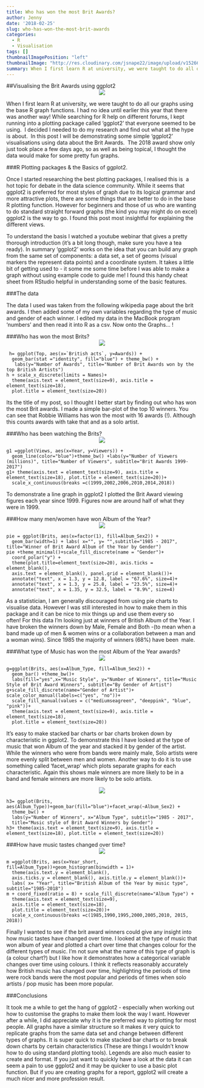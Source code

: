 ```yaml
---
title: Who has won the most Brit Awards?
author: Jenny
date: '2018-02-25'
slug: who-has-won-the-most-brit-awards
categories:
  - R
  - Visualisation
tags: []
thumbnailImagePosition: "left"
thumbnailImage: "http://res.cloudinary.com/jsnape22/image/upload/v1526674998/BritAwards/2018_Brits.png"
summary: When I first learn R at university, we were taught to do all our graphs using the base R graph functions. I had no idea until earlier this year that there was another way! While searching for R help on different forums, I kept running into a plotting package called 'ggplot2' that everyone seemed to be using.I decided I needed to do my research and find out what all the hype is about. In this post I will be demonstrating some simple 'ggplot2' visualisations using data about the Brit Awards. The 2018 award show only just took place a few days ago, so as well as being topical, I thought the data would make for some pretty fun graphs.
---
```


##Visualising the Brit Awards using ggplot2
<center>
![](http://res.cloudinary.com/jsnape22/image/upload/v1526674998/BritAwards/2018_Brits.png)
</center>
When I first learn R at university, we were taught to do all our graphs using the base R graph functions. I had no idea until earlier this year that there was another way! While searching for R help on different forums, I kept running into a plotting package called 'ggplot2' that everyone seemed to be using.  I decided I needed to do my research and find out what all the hype is about.  In this post I will be demonstrating some simple 'ggplot2' visualisations using data about the Brit Awards.  The 2018 award show only just took place a few days ago, so as well as being topical, I thought the data would make for some pretty fun graphs.

###R Plotting packages & the Basics of ggplot2.

Once I started researching the best plotting packages, I realised this is  a hot topic for debate in the data science community. While it seems that ggplot2 is preferred for most styles of graph due to its logical grammar and more attractive plots, there are some things that are better to do in the base R plotting function. However for beginners and those of us who are wanting to do standard straight forward graphs (the kind you may might do on excel) ggplot2 is the way to go. I found this post most insightful for explaining the different views.

To understand the basis I watched a youtube webinar that gives a pretty thorough introduction (it's a bit long though, make sure you have a tea ready). In summary 'ggplot2' works on the idea that you can build any graph from the same set of components: a data set, a set of geoms (visual markers the represent data points) and a coordinate system. It takes a little bit of getting used to - it some me some time before I was able to make a graph without using example code to guide me! I found this handy cheat sheet from RStudio helpful in understanding some of the basic features.

###The data

The data I used was taken from the following wikipedia page about the brit awards. I then added some of my own variables regarding the type of music and gender of each winner. I edited my data in the MacBook program 'numbers' and then read it into R as a csv. Now onto the Graphs... !

###Who has won the most Brits?
<center>
![](http://res.cloudinary.com/jsnape22/image/upload/v1526674521/BritAwards/Image_25-02-2018_at_10.53.jpg)
</center>
```
 h= ggplot(Top, aes(x=`British acts`, y=Awards)) +
  geom_bar(stat ="identity", fill="blue") + theme_bw() +
   labs(y="Number of Awards", title="Number of Brit Awards won by the top British Artists")
h + scale_x_discrete(limits = Names)+
  theme(axis.text = element_text(size=9), axis.title = element_text(size=18), 
  plot.title = element_text(size=20))
```
Its the title of my post, so I thought I better start by finding out who has won the most Brit awards. I made a simple bar-plot of the top 10 winners. You can see that Robbie Williams has won the most with 16 awards (!). Although this counts awards with take that and as a solo artist.


###Who has been watching the Brits?
<center>
![](http://res.cloudinary.com/jsnape22/image/upload/v1526674522/BritAwards/Image_25-02-2018_at_11.06.jpg)
</center>
```
g1 =ggplot(Views, aes(x=Year, y=Viewers)) +
  geom_line(color="blue")+theme_bw() +labs(y="Number of Viewers (millions)", title="Number of Viewers", subtitle="Brit Awards 1999-2017")
g1+ theme(axis.text = element_text(size=9), axis.title = element_text(size=18), plot.title = element_text(size=20))+
  scale_x_continuous(breaks =c(1999,2002,2006,2010,2014,2018))

```

To demonstrate a line graph in ggplot2 I plotted the Brit Award viewing figures each year since 1999. Figures now are around half of what they were in 1999.



###How many men/women have won Album of the Year?
<center>
![](http://res.cloudinary.com/jsnape22/image/upload/v1526674536/BritAwards/Image_25-02-2018_at_11.16.jpg)
</center>
```
pie = ggplot(Brits, aes(x=factor(1), fill=Album_Sex2)) +
  geom_bar(width=1) + labs( x="", y= "",subtitle="1985 - 2017", title="Winner of Brit Award Album of the Year by Gender")
pie +theme_minimal()+scale_fill_discrete(name = "Gender")+ 
  coord_polar("y") +
  theme(plot.title=element_text(size=20), axis.ticks = element_blank(), 
  axis.text = element_blank(), panel.grid = element_blank())+
  annotate("text", x = 1.3, y = 12.8, label = "67.6%", size=4)+
  annotate("text", x = 1.3, y = 25.8, label = "23.5%", size=4)+
  annotate("text", x = 1.35, y = 32.5, label = "8.9%", size=4)

```

As a statistician, I am generally discouraged from using pie charts to visualise data. However I was still interested in how to make them in this package and it can be nice to mix things up and use them every so often! For this data I'm looking just at winners of British Album of the Year. I have broken the winners down by Male, Female and Both -(to mean when a band made up of men & women wins or a collaboration between a man and a woman wins). Since 1985 the majority of winners (68%) have been  male.



###What type of Music has won the most Album of the Year awards?
<center>
![](http://res.cloudinary.com/jsnape22/image/upload/v1526674523/BritAwards/Image_25-02-2018_at_11.10.jpg)
</center>
```
g=ggplot(Brits, aes(x=Album_Type, fill=Album_Sex2)) +
  geom_bar() +theme_bw()+
  labs(fill="yes",x="Music Style", y="Number of Winners", title="Music Style of Brit Award Winners", subtitle="By Gender of Artist")
g+scale_fill_discrete(name="Gender of Artist")+
scale_color_manual(labels=c("yes", "no"))+
  scale_fill_manual(values = c("mediumseagreen", "deeppink", "blue", "pink"))+
  theme(axis.text = element_text(size=9), axis.title = element_text(size=18), 
  plot.title = element_text(size=20))
```

It's easy to make stacked bar charts or bar charts broken down by characteristic in ggplot2. To demonstrate this I have looked at the type of music that won Album of the year and stacked it by gender of the artist. While the winners who were from bands were mainly male, Solo artists were more evenly split between men and women. Another way to do it is to use something called 'facet_wrap' which plots separate graphs for each characteristic. Again this shows male winners are more likely to be in a band and female winners are more likely to be solo artists.

<center>
![](http://res.cloudinary.com/jsnape22/image/upload/v1526674688/BritAwards/Screen_Shot_2018-05-18_at_21.17.45.png)
</center>
```
h3= ggplot(Brits, aes(Album_Type))+geom_bar(fill="blue")+facet_wrap(~Album_Sex2) +
  theme_bw() + 
  labs(y="Number of Winners", x="Album Type", subtitle="1985 - 2017", 
  title="Music style of Brit Award Winners by Gender")
h3+ theme(axis.text = element_text(size=9), axis.title = element_text(size=18), plot.title = element_text(size=20))
```


###How have music tastes changed over time?
<center>
![](http://res.cloudinary.com/jsnape22/image/upload/v1526674538/BritAwards/Image_25-02-2018_at_11.15.jpg)
</center>
```
m =ggplot(Brits, aes(x=Year_short, fill=Album_Type))+geom_histogram(binwidth = 1)+
  theme(axis.text.y = element_blank(), 
  axis.ticks.y = element_blank(), axis.title.y = element_blank())+
  labs( x= "Year", title="British Album of the Year by music type", subtitle="1985-2018")
m + coord_fixed(ratio = 8) + scale_fill_discrete(name="Album Type") +
  theme(axis.text = element_text(size=9), 
  axis.title = element_text(size=18), 
  plot.title = element_text(size=20))+
  scale_x_continuous(breaks =c(1985,1990,1995,2000,2005,2010, 2015, 2018))
```

Finally I wanted to see if the brit award winners could give any insight into how music tastes have changed over time. I looked at the type of music that won album of year and plotted a chart over time that changes colour for the different types of music. I'm not sure what the name of this type of graph is (a colour chart?) but I like how it demonstrates how a categorical variable changes over time using colours. I think it reflects reasonably accurately how British music has changed over time, highlighting the periods of time were rock bands were the most popular and periods of times when solo artists / pop music has been more popular.

###Conclusions

It took me a while to get the hang of ggplot2 - especially when working out how to customise the graphs to make them look the way I want. However after a while, I did appreciate why it is the preferred way to plotting for most people. All graphs have a similar structure so it makes it very quick to replicate graphs from the same data set and change between different types of graphs. It is super quick to make stacked bar charts or to break down charts by certain characteristics (These are things I wouldn't know how to do using standard plotting tools). Legends are also much easier to create and format. If you just want to quickly have a look at the data it can seem a pain to use ggplot2 and it may be quicker to use a basic plot function. But if you are creating graphs for a report, ggplot2 will create a much nicer and more profession result.

